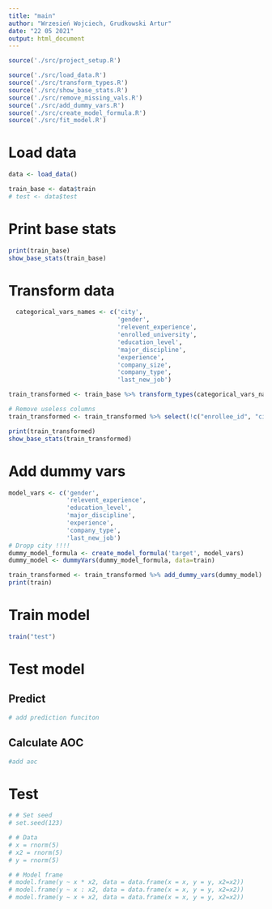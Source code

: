 ```yaml
---
title: "main"
author: "Wrzesień Wojciech, Grudkowski Artur"
date: "22 05 2021"
output: html_document
---
```


```r
source('./src/project_setup.R')
```

```r
source('./src/load_data.R')
source('./src/transform_types.R')
source('./src/show_base_stats.R')
source('./src/remove_missing_vals.R')
source('./src/add_dummy_vars.R')
source('./src/create_model_formula.R')
source('./src/fit_model.R')
```


# Load data
```r
data <- load_data()

train_base <- data$train
# test <- data$test
```

# Print base stats
```r
print(train_base)
show_base_stats(train_base)
```

# Transform data
```r
  categorical_vars_names <- c('city', 
                              'gender', 
                              'relevent_experience', 
                              'enrolled_university',
                              'education_level',
                              'major_discipline',
                              'experience',
                              'company_size',
                              'company_type',
                              'last_new_job')

train_transformed <- train_base %>% transform_types(categorical_vars_names) %>% remove_missing_vals

# Remove useless columns
train_transformed <- train_transformed %>% select(!c("enrollee_id", "city", "company_size"))

print(train_transformed)
show_base_stats(train_transformed)
```
# Add dummy vars
```r
model_vars <- c('gender', 
                'relevent_experience', 
                'education_level',
                'major_discipline',
                'experience',
                'company_type',
                'last_new_job')
# Dropp city !!!!
dummy_model_formula <- create_model_formula('target', model_vars)
dummy_model <- dummyVars(dummy_model_formula, data=train)

train_transformed <- train_transformed %>% add_dummy_vars(dummy_model)
print(train)
```

# Train model
```r
train("test")
```

# Test model
## Predict
```r
# add prediction funciton 
```

## Calculate AOC
```r
#add aoc
```

# Test
```r
# # Set seed
# set.seed(123)

# # Data
# x = rnorm(5)
# x2 = rnorm(5)
# y = rnorm(5)

# # Model frame
# model.frame(y ~ x * x2, data = data.frame(x = x, y = y, x2=x2))
# model.frame(y ~ x : x2, data = data.frame(x = x, y = y, x2=x2))
# model.frame(y ~ x + x2, data = data.frame(x = x, y = y, x2=x2))
```